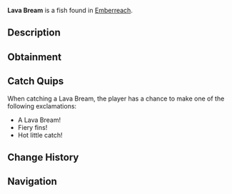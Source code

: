 {{FishInfobox
|image          = Lava Bream.png
|rarity         = Common
|sea            = Second Sea
|location       = [[Emberreach]]
|sublocation    = 
|sources        = Fishing Rod
|radar_location = 
|prog_speed     = +17
|xp             = 44
|weather        = Windy
|time           = 
|season         = Summer
|bait           = Insect
|base_weight    = 102
|base_value     = 93
|weight_range   = 66
|base_chance    = 92
|base_resil     = 57
}}
'''Lava Bream''' is a {{Rarity|Common}} fish found in [[Emberreach]].

== Description ==
{{Description|A dark fish, its fins aglow with the warmth of molten depths.|Bestiary Entry}}

== Obtainment ==
{{Description|It basks where the warm winds rage.|Bestiary Hint}}
{{Fish Availability|
Emberreach/Volcano
|top_rods      = 
Free Spirit Rod\451297.96\455156.43;
Candy Cane Rod\394361.66\350708.84;
Fischer's Rod\394293.16\511314.1;
Plastic Rod\393960.54\510015.08;
Fast Rod\390103.41\510330.63;
Adventurer's Rod\334041.75\553318.25;
Firefly Rod\373009.5\517251.91;
Blazebringer Rod\359511.37\517000.3;
Trident Rod\369347.06\370349.76;
Steady Rod\367050.81\258467.1;
Verdant Shear Rod\355992.06\400140.63;
No-Life Rod\298441.2\353352.85;
Seraphic Rod\282014.5\316988.7;
Ethereal Prism Rod\281410.66\370635.25;
Rod Of The Forgotten Fang\270764.93\308793.73;
Rod Of The Exalted One\270648.8\310667.22;
Challenger's Rod\267304.5\328962.45;
Rod Of The Depths\266293.19\315463.15;
Depthseeker Rod\264979.06\264895.56;
Avalanche Rod\261841.57\261130.72;
Volcanic Rod\260554.88\299017.06;
Zeus Rod\259525.29\298141.66
|recommended   = Free Spirit Rod
}}

== Catch Quips ==
When catching a Lava Bream, the player has a chance to make one of the following exclamations:
* A Lava Bream!
* Fiery fins!
* Hot little catch!

== Change History ==
{{Change History|{{subst:Current Version}}}}

== Navigation ==
{{Fish Navbox|Emberreach}}
